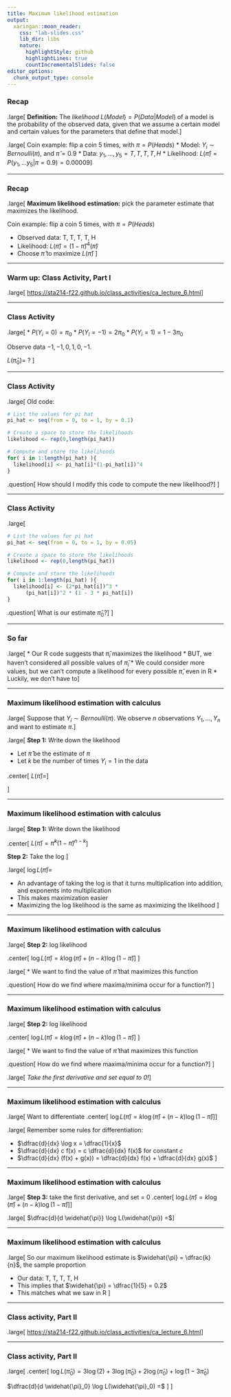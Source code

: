 ```yaml
---
title: Maximum likelihood estimation
output:
  xaringan::moon_reader:
    css: "lab-slides.css"
    lib_dir: libs
    nature:
      highlightStyle: github
      highlightLines: true
      countIncrementalSlides: false
editor_options: 
  chunk_output_type: console
---
```


### Recap

.large[
**Definition:** The *likelihood* $L(Model) = P(Data | Model)$ of a model is the probability of the observed data, given that we assume a certain model and certain values for the parameters that define that model.
]

.large[
Coin example: flip a coin 5 times, with $\pi = P(Heads)$
* Model: $Y_i \sim Bernoulli(\pi)$, and $\widehat{\pi} = 0.9$
* Data: $y_1,...,y_5 = T, T, T, T, H$
* Likelihood: $L(\widehat{\pi}) = P(y_1,...y_5 | \pi = 0.9) = 0.00009$
]

---

### Recap

.large[
**Maximum likelihood estimation:** pick the parameter estimate that maximizes the likelihood.

Coin example: flip a coin 5 times, with $\pi = P(Heads)$

* Observed data: T, T, T, T, H
* Likelihood: $L(\widehat{\pi}) = (1 - \widehat{\pi})^4(\widehat{\pi})$
* Choose $\widehat{\pi}$ to maximize $L(\widehat{\pi})$
]

---

### Warm up: Class Activity, Part I

.large[
[https://sta214-f22.github.io/class_activities/ca_lecture_6.html](https://sta214-f22.github.io/class_activities/ca_lecture_6.html)
]

---

### Class Activity

.large[
* $P(Y_i = 0) = \pi_0$
* $P(Y_i = -1) = 2 \pi_0$
* $P(Y_i = 1) = 1 - 3 \pi_0$

Observe data $-1, -1, 0, 1, 0, -1$.

$L(\widehat{\pi}_0) = \ ?$
]

---

### Class Activity

.large[
Old code:

```r
# List the values for pi hat
pi_hat <- seq(from = 0, to = 1, by = 0.1)

# Create a space to store the likelihoods
likelihood <- rep(0,length(pi_hat))

# Compute and store the likelihoods
for( i in 1:length(pi_hat) ){
  likelihood[i] <- pi_hat[i]*(1-pi_hat[i])^4
}
```

.question[
How should I modify this code to compute the new likelihood?
]
]

---


### Class Activity

.large[
```r
# List the values for pi hat
pi_hat <- seq(from = 0, to = 1, by = 0.05)

# Create a space to store the likelihoods
likelihood <- rep(0,length(pi_hat))

# Compute and store the likelihoods
for( i in 1:length(pi_hat) ){
  likelihood[i] <- (2*pi_hat[i])^3 * 
      (pi_hat[i])^2 * (1 - 3 * pi_hat[i])
}
```

.question[
What is our estimate $\widehat{\pi}_0$?
]
]

---

### So far

.large[
* Our R code suggests that $\widehat{\pi}_i$ maximizes the likelihood
* BUT, we haven't considered all possible values of $\widehat{\pi}_i$
* We could consider more values, but we can't compute a likelihood for every possible $\widehat{\pi}$, even in R
* Luckily, we don't have to
]

---

### Maximum likelihood estimation with calculus

.large[
Suppose that $Y_i \sim Bernoulli(\pi)$. We observe $n$ observations $Y_1,...,Y_n$ and want to estimate $\pi$.
]

.large[
**Step 1:** Write down the likelihood

* Let $\widehat{\pi}$ be the estimate of $\pi$
* Let $k$ be the number of times $Y_i = 1$ in the data

.center[
$L(\widehat{\pi}) =$
]

]

---

### Maximum likelihood estimation with calculus

.large[
**Step 1:** Write down the likelihood

.center[
$L(\widehat{\pi}) = \widehat{\pi}^k(1 - \widehat{\pi})^{n-k}$
]

**Step 2:** Take the log
]

.large[
$\log L(\widehat{\pi}) =$

* An advantage of taking the log is that it turns multiplication into addition, and exponents into multiplication
* This makes maximization easier
* Maximizing the log likelihood is the same as maximizing the likelihood
]

---

### Maximum likelihood estimation with calculus

.large[
**Step 2:** log likelihood

.center[
$\log L(\widehat{\pi}) = k \log (\widehat{\pi}) + (n - k) \log (1 - \widehat{\pi})$
]
]

.large[
* We want to find the value of $\widehat{\pi}$ that maximizes this function

.question[
How do we find where maxima/minima occur for a function?
]
]

---

### Maximum likelihood estimation with calculus

.large[
**Step 2:** log likelihood

.center[
$\log L(\widehat{\pi}) = k \log (\widehat{\pi}) + (n - k) \log (1 - \widehat{\pi})$
]
]

.large[
* We want to find the value of $\widehat{\pi}$ that maximizes this function

.question[
How do we find where maxima/minima occur for a function?
]
]

.large[
*Take the first derivative and set equal to 0!*
]

---

### Maximum likelihood estimation with calculus

.large[
Want to differentiate
.center[
$\log L(\widehat{\pi}) = k \log (\widehat{\pi}) + (n - k) \log (1 - \widehat{\pi})$
]
]

.large[
Remember some rules for differentiation:

* $\dfrac{d}{dx} \log x = \dfrac{1}{x}$
* $\dfrac{d}{dx} c f(x) = c \dfrac{d}{dx} f(x)$ for constant $c$
* $\dfrac{d}{dx} (f(x) + g(x)) = \dfrac{d}{dx} f(x) + \dfrac{d}{dx} g(x)$
]

---

### Maximum likelihood estimation with calculus

.large[
**Step 3:** take the first derivative, and set = 0
.center[
$\log L(\widehat{\pi}) = k \log (\widehat{\pi}) + (n - k) \log (1 - \widehat{\pi})$
]
]

.large[
$\dfrac{d}{d \widehat{\pi}} \log L(\widehat{\pi}) =$
]

---


### Maximum likelihood estimation with calculus

.large[
So our maximum likelihood estimate is $\widehat{\pi} = \dfrac{k}{n}$, the sample proportion

* Our data: T, T, T, T, H
* This implies that $\widehat{\pi} = \dfrac{1}{5} = 0.2$
* This matches what we saw in R
]

---

### Class activity, Part II

.large[
[https://sta214-f22.github.io/class_activities/ca_lecture_6.html](https://sta214-f22.github.io/class_activities/ca_lecture_6.html)
]

---

### Class activity, Part II

.large[
.center[
$\log L(\widehat{\pi}_0) = 3 \log(2) + 3 \log(\widehat{\pi}_0) + 2 \log( \widehat{\pi}_0) + \log(1 - 3 \widehat{\pi}_0)$

$\dfrac{d}{d \widehat{\pi}_0} \log L(\widehat{\pi}_0) =$
]
]

